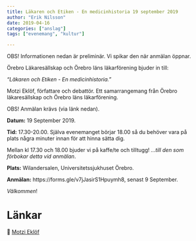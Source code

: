 ```yaml
---
title: Läkaren och Etiken - En medicinhistoria 19 september 2019
author: "Erik Nilsson"
date: 2019-04-16
categories: ["anslag"]
tags: ["evenemang", "kultur"]

---
```


OBS! Informationen nedan är preliminär. Vi spikar den när anmälan öppnar.


Örebro Läkaresällskap och Örebro läns läkarförening bjuder in till:

_"Läkaren och Etiken - En medicinhistoria.”_

Motzi Eklöf, författare och debattör. Ett samarrangemang från Örebro läkaresällskap och Örebro läns läkarförening.

OBS! Anmälan krävs (via länk nedan).

**Datum:** 19 September 2019. 

**Tid:** 17.30-20.00. Själva evenemanget börjar 18.00 så du behöver vara på plats några minuter innan för att hinna sätta dig. 

Mellan kl 17.30 och 18.00 bjuder vi på kaffe/te och tilltugg! _...till den som förbokar detta vid anmälan_.

**Plats:** Wilandersalen, Universitetssjukhuset Örebro.

**Anmälan:** https://forms.gle/v7jJasirS1Hpuymh8, senast 9 September.

<!-- &#x1F517; [Klicka här för anmälan](https://forms.), senast 9 september. -->

<!-- **Avgift:** Swisha 50 kr till 0730-296318 i samband med anmälan! Märk inbetalningen med "ditt namn + ÖLS”. -->

_Välkommen_!

<!-- ![Musikkväll](/media/2019-leonardo.png) -->

# Länkar

&#x1F517;  [Motzi Eklöf](https://sv.wikipedia.org/wiki/Motzi_Ekl%C3%B6f)

<!-- ![Örebro konserthus år 1940](/media/orebro_konserthus_1940.jpg) -->




